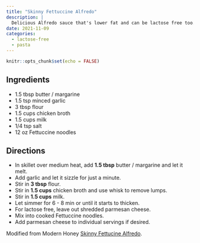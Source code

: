 ```yaml
---
title: "Skinny Fettuccine Alfredo"
description: |
  Delicious Alfredo sauce that's lower fat and can be lactose free too.
date: 2021-11-09
categories:
  - lactose-free
  - pasta
---
```



```r
knitr::opts_chunk$set(echo = FALSE)
```

## Ingredients

* 1.5 tbsp butter / margarine
* 1.5 tsp minced garlic
* 3 tbsp flour
* 1.5 cups chicken broth
* 1.5 cups milk
* 1/4 tsp salt
* 12 oz Fettuccine noodles

## Directions

* In skillet over medium heat, add **1.5 tbsp** butter / margarine and let it melt.
* Add garlic and let it sizzle for just a minute.
* Stir in **3 tbsp** flour.
* Stir in **1.5 cups** chicken broth and use whisk to remove lumps.
* Stir in **1.5 cups** milk.
* Let simmer for 6 - 8 min or until it starts to thicken.
* For lactose free, leave out shredded parmesan cheese.
* Mix into cooked Fettuccine noodles.
* Add parmesan cheese to individual servings if desired.

Modified from Modern Honey [Skinny Fettucine Alfredo](https://www.modernhoney.com/skinny-fettuccine-alfredo/).
